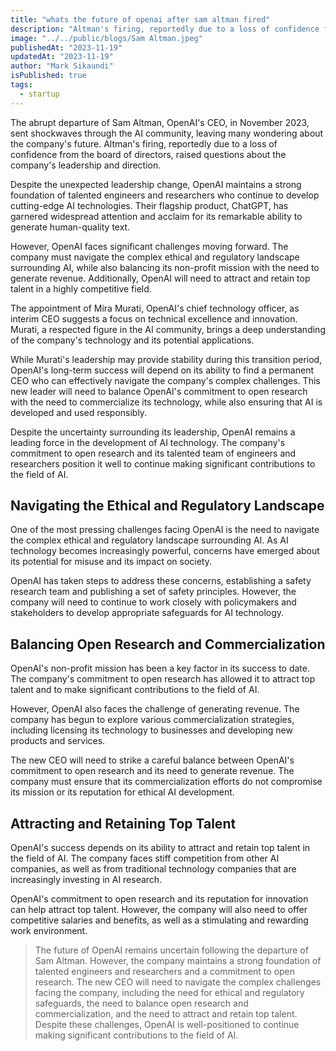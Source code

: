 ```yaml
---
title: "whats the future of openai after sam altman fired"
description: "Altman's firing, reportedly due to a loss of confidence from the board of directors, left a void in leadership and cast a shadow of uncertainty over OpenAI's direction"
image: "../../public/blogs/Sam Altman.jpeg"
publishedAt: "2023-11-19"
updatedAt: "2023-11-19"
author: "Mark Sikaundi"
isPublished: true
tags:
  - startup
---
```


The abrupt departure of Sam Altman, OpenAI's CEO, in November 2023, sent shockwaves through the AI community, leaving many wondering about the company's future. Altman's firing, reportedly due to a loss of confidence from the board of directors, raised questions about the company's leadership and direction.

Despite the unexpected leadership change, OpenAI maintains a strong foundation of talented engineers and researchers who continue to develop cutting-edge AI technologies. Their flagship product, ChatGPT, has garnered widespread attention and acclaim for its remarkable ability to generate human-quality text.

However, OpenAI faces significant challenges moving forward. The company must navigate the complex ethical and regulatory landscape surrounding AI, while also balancing its non-profit mission with the need to generate revenue. Additionally, OpenAI will need to attract and retain top talent in a highly competitive field.

The appointment of Mira Murati, OpenAI's chief technology officer, as interim CEO suggests a focus on technical excellence and innovation. Murati, a respected figure in the AI community, brings a deep understanding of the company's technology and its potential applications.

While Murati's leadership may provide stability during this transition period, OpenAI's long-term success will depend on its ability to find a permanent CEO who can effectively navigate the company's complex challenges. This new leader will need to balance OpenAI's commitment to open research with the need to commercialize its technology, while also ensuring that AI is developed and used responsibly.

Despite the uncertainty surrounding its leadership, OpenAI remains a leading force in the development of AI technology. The company's commitment to open research and its talented team of engineers and researchers position it well to continue making significant contributions to the field of AI.

## Navigating the Ethical and Regulatory Landscape

One of the most pressing challenges facing OpenAI is the need to navigate the complex ethical and regulatory landscape surrounding AI. As AI technology becomes increasingly powerful, concerns have emerged about its potential for misuse and its impact on society.

OpenAI has taken steps to address these concerns, establishing a safety research team and publishing a set of safety principles. However, the company will need to continue to work closely with policymakers and stakeholders to develop appropriate safeguards for AI technology.

## Balancing Open Research and Commercialization

OpenAI's non-profit mission has been a key factor in its success to date. The company's commitment to open research has allowed it to attract top talent and to make significant contributions to the field of AI.

However, OpenAI also faces the challenge of generating revenue. The company has begun to explore various commercialization strategies, including licensing its technology to businesses and developing new products and services.

The new CEO will need to strike a careful balance between OpenAI's commitment to open research and its need to generate revenue. The company must ensure that its commercialization efforts do not compromise its mission or its reputation for ethical AI development.

## Attracting and Retaining Top Talent

OpenAI's success depends on its ability to attract and retain top talent in the field of AI. The company faces stiff competition from other AI companies, as well as from traditional technology companies that are increasingly investing in AI research.

OpenAI's commitment to open research and its reputation for innovation can help attract top talent. However, the company will also need to offer competitive salaries and benefits, as well as a stimulating and rewarding work environment.

> The future of OpenAI remains uncertain following the departure of Sam Altman. However, the company maintains a strong foundation of talented engineers and researchers and a commitment to open research. The new CEO will need to navigate the complex challenges facing the company, including the need for ethical and regulatory safeguards, the need to balance open research and commercialization, and the need to attract and retain top talent. Despite these challenges, OpenAI is well-positioned to continue making significant contributions to the field of AI.
